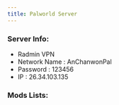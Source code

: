 ```yaml
---
title: Palworld Server
---
```


### Server Info:

* Radmin VPN
* Network Name : AnChanwonPal
* Password : 123456
* IP : 26.34.103.135

### Mods Lists:
